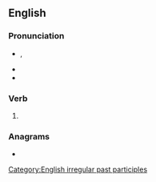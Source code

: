 ==English==

===Pronunciation===
* {{enPR|stŭngk}}, {{IPA|en|/stʌŋk/}}
* {{audio|en|LL-Q1860 (eng)-Vealhurl-stunk.wav |Audio (UK)}}
* {{rhymes|en|ʌŋk|s=1}}

===Verb===
{{head|en|verb form}}

# {{en-past of|stink}}

===Anagrams===
* {{anagrams|en|a=knstu|Knust|Tunks|knuts|tunks}}

[[Category:English irregular past participles]]